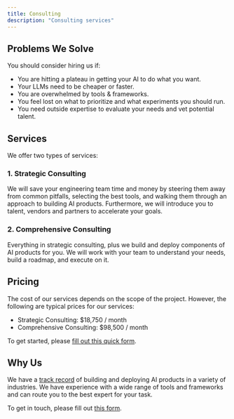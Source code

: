 ```yaml
---
title: Consulting
description: "Consulting services"
---
```


## Problems We Solve

You should consider hiring us if:

- You are hitting a plateau in getting your AI to do what you want.
- Your LLMs need to be cheaper or faster.
- You are overwhelmed by tools & frameworks.
- You feel lost on what to prioritize and what experiments you should run.
- You need outside expertise to evaluate your needs and vet potential talent.

## Services

We offer two types of services:

### 1. Strategic Consulting

We will save your engineering team time and money by steering them away from common pitfalls, selecting the best tools, and walking them through an approach to building AI products. Furthermore, we will introduce you to talent, vendors and partners to accelerate your goals.  

### 2. Comprehensive Consulting

Everything in strategic consulting, plus we build and deploy components of AI products for you.  We will work with your team to understand your needs, build a roadmap, and execute on it.

## Pricing

The cost of our services depends on the scope of the project.  However, the following are typical prices for our services:

- Strategic Consulting: $18,750 / month
- Comprehensive Consulting: $98,500 / month

To get started, please [fill out this quick form](https://llms.typeform.com/to/M8f89mlM).

## Why Us

We have a [track record](https://applied-llms.org/about.html) of building and deploying AI products in a variety of industries.  We have experience with a wide range of tools and frameworks and can route you to the best expert for your task. 

To get in touch, please fill out [this form](https://llms.typeform.com/to/M8f89mlM).
